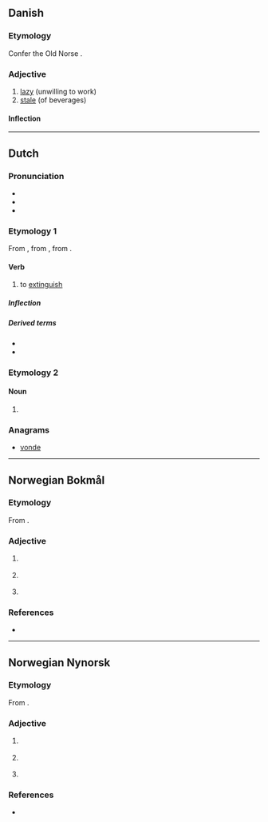 ==Danish==

===Etymology===
Confer the Old Norse {{m|non|dofinn||dead}}.

===Adjective===
{{da-adj}}

# [[lazy]] (unwilling to work)
# [[stale]] (of beverages)

====Inflection====
{{da-infl-adj|dovn|est}}

----

==Dutch==

===Pronunciation===
* {{IPA|lang=nl|/ˈdoːvə(n)/}}
* {{audio|Nl-doven.ogg|Audio|lang=nl}}
* {{rhymes|oːvən|lang=nl}}

===Etymology 1===
From {{inh|nl|dum|dôven}}, from {{inh|nl|odt|*dōven}}, from {{inh|nl|gem-pro|*daubijaną}}.

====Verb====
{{nl-verb}}

# {{lb|nl|ergative}} to [[extinguish]]

=====Inflection=====
{{nl-conj-wk|doof|dove}}

=====Derived terms=====
* {{l|nl|uitdoven}}
* {{l|nl|verdoven}}

===Etymology 2===
{{nonlemma}}

====Noun====
{{head|nl|noun plural form}}

# {{nl-noun form of|pl|dove}}

===Anagrams===
* [[vonde#Dutch|vonde]]

----

==Norwegian Bokmål==

===Etymology===
From {{etyl|non|nb}} {{m|non|dofinn||dead}}.

===Adjective===
{{head|nb|adjective|neuter singular|dovent|definite singular and plural|dovne|comparative|dovnere|indefinite superlative|dovnest|definite superlative|dovneste}}

# {{l|en|lazy}} {{qualifier|unwilling to work}}
# {{l|en|flat}} {{qualifier|e.g. beer}}
# {{l|en|numb}} {{qualifier|limbs}}

===References===
* {{R:The Bokmål Dictionary}}

----

==Norwegian Nynorsk==

===Etymology===
From {{etyl|non|nn}} {{m|non|dofinn||dead}}.

===Adjective===
{{head|nn|adjective|neuter singular|dove|or|dovent|definite singular and plural|dovne|comparative|dovnare|indefinite superlative|dovnast|definite superlative|dovnaste}}

# {{l|en|lazy}} {{qualifier|unwilling to work}}
# {{l|en|flat}} {{qualifier|e.g. beer}}
# {{l|en|numb}} {{qualifier|limbs}}

===References===
* {{R:The Nynorsk Dictionary}}